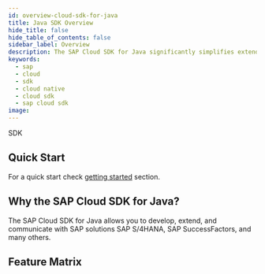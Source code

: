 ```yaml
---
id: overview-cloud-sdk-for-java
title: Java SDK Overview
hide_title: false
hide_table_of_contents: false
sidebar_label: Overview
description: The SAP Cloud SDK for Java significantly simplifies extending and developing an application with SAP Cloud Platform
keywords:
  - sap
  - cloud
  - sdk
  - cloud native
  - cloud sdk
  - sap cloud sdk
image:
---
```


<!-- vale off -->

<div className="row">
  <div className="col">
    <MvnBadge />
  </div>
  <div className="col">
    SDK
  </div>
</div>


<!-- vale on -->

## Quick Start

For a quick start check [getting started](getting-started) section.

## Why the SAP Cloud SDK for Java?

The SAP Cloud SDK for Java allows you to develop, extend, and communicate with SAP solutions SAP S/4HANA, SAP SuccessFactors, and many others.

## Feature Matrix

<JavaFeatureTable />
